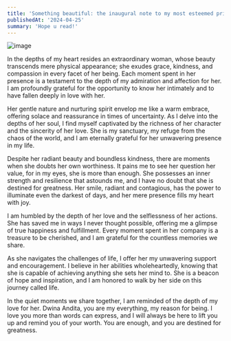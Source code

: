 ```yaml
---
title: 'Something beautiful: the inaugural note to my most esteemed princess.'
publishedAt: '2024-04-25'
summary: 'Hope u read!'
---
```

![image](https://images.unsplash.com/photo-1713815540178-8322b898a2c4?w=600&auto=format&fit=crop&q=60&ixlib=rb-4.0.3&ixid=M3wxMjA3fDB8MHxlZGl0b3JpYWwtZmVlZHwxOXx8fGVufDB8fHx8fA%3D%3D)

In the depths of my heart resides an extraordinary woman, whose beauty transcends mere physical appearance; she exudes grace, kindness, and compassion in every facet of her being. Each moment spent in her presence is a testament to the depth of my admiration and affection for her. I am profoundly grateful for the opportunity to know her intimately and to have fallen deeply in love with her.

Her gentle nature and nurturing spirit envelop me like a warm embrace, offering solace and reassurance in times of uncertainty. As I delve into the depths of her soul, I find myself captivated by the richness of her character and the sincerity of her love. She is my sanctuary, my refuge from the chaos of the world, and I am eternally grateful for her unwavering presence in my life.

Despite her radiant beauty and boundless kindness, there are moments when she doubts her own worthiness. It pains me to see her question her value, for in my eyes, she is more than enough. She possesses an inner strength and resilience that astounds me, and I have no doubt that she is destined for greatness. Her smile, radiant and contagious, has the power to illuminate even the darkest of days, and her mere presence fills my heart with joy.

I am humbled by the depth of her love and the selflessness of her actions. She has saved me in ways I never thought possible, offering me a glimpse of true happiness and fulfillment. Every moment spent in her company is a treasure to be cherished, and I am grateful for the countless memories we share.

As she navigates the challenges of life, I offer her my unwavering support and encouragement. I believe in her abilities wholeheartedly, knowing that she is capable of achieving anything she sets her mind to. She is a beacon of hope and inspiration, and I am honored to walk by her side on this journey called life.

In the quiet moments we share together, I am reminded of the depth of my love for her. Dwina Andita, you are my everything, my reason for being. I love you more than words can express, and I will always be here to lift you up and remind you of your worth. You are enough, and you are destined for greatness.
